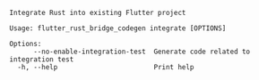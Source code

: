 ```
Integrate Rust into existing Flutter project

Usage: flutter_rust_bridge_codegen integrate [OPTIONS]

Options:
      --no-enable-integration-test  Generate code related to integration test
  -h, --help                        Print help
```